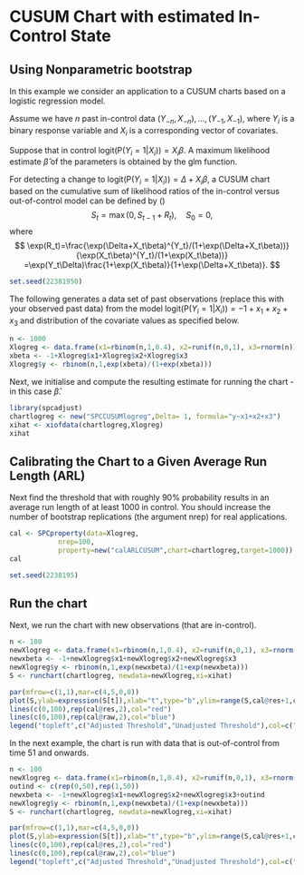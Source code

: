 <!--
%\VignetteEngine{knitr::knitr}
%\VignetteIndexEntry{CUSUM Chart based on Logistic Regression Models with Estimated Parameters}
-->
CUSUM Chart with estimated In-Control State
===========================================
Using Nonparametric bootstrap
---------------------------
In this example we consider an application to a CUSUM charts based
on a logistic regression model.

Assume we have $n$ past in-control  data $(Y_{-n},X_{-n}),\ldots,(Y_{-1},X_{-1})$,
where $Y_i$ is a binary response variable and $X_i$ is a corresponding vector
of covariates. 

Suppose that in control
$\mbox{logit}(\mbox{P}(Y_i=1|X_i))=X_i\beta$. A maximum likelihood estimate  $\hat\beta$ of the
parameters is obtained by  the glm function.

For detecting a change to
$\mbox{logit}(\mbox{P}(Y_i=1|X_i))=\Delta+X_i\beta$,
a CUSUM chart based on the cumulative sum of likelihood ratios of the
in-control versus out-of-control model can be defined by (\citep{Steiner2000Msp})
$$S_t=\max(0, S_{t-1}+R_t), \quad S_0=0, $$
where
$$
\exp(R_t)=\frac{\exp(\Delta+X_t\beta)^{Y_t}/(1+\exp(\Delta+X_t\beta))}{\exp(X_t\beta)^{Y_t}/(1+\exp(X_t\beta))}
=\exp(Y_t\Delta)\frac{1+\exp(X_t\beta)}{1+\exp(\Delta+X_t\beta)}.
$$



```r
set.seed(22381950)
```

The following generates a data set of past observations (replace this
with your observed past data) from the model
$\mbox{logit}(\mbox{P}(Y_i=1|X_i))=-1+x_1+x_2+x_3$
 and distribution of the covariate values as specified below. 
```r
n <- 1000
Xlogreg <- data.frame(x1=rbinom(n,1,0.4), x2=runif(n,0,1), x3=rnorm(n))
xbeta <- -1+Xlogreg$x1+Xlogreg$x2+Xlogreg$x3
Xlogreg$y <- rbinom(n,1,exp(xbeta)/(1+exp(xbeta)))
```

Next, we initialise and compute the resulting estimate for running the chart - in this case $\hat \beta$. 
```r
library(spcadjust)
chartlogreg <- new("SPCCUSUMlogreg",Delta= 1, formula="y~x1+x2+x3")
xihat <- xiofdata(chartlogreg,Xlogreg)
xihat
```

Calibrating the Chart to a Given Average Run Length (ARL)
---------------------------------------------------

Next find the threshold that with roughly 90\%
probability  results in an average run length of at least 1000 in control. 
You should increase the number of bootstrap replications (the argument nrep) for real applications.

```r
cal <- SPCproperty(data=Xlogreg,
            nrep=100,
            property=new("calARLCUSUM",chart=chartlogreg,target=1000))
cal
```

```r
set.seed(2238195)
```

Run the chart
---------------------------------------------------

Next, we run  the chart with new observations (that are in-control).
```r
n <- 100
newXlogreg <- data.frame(x1=rbinom(n,1,0.4), x2=runif(n,0,1), x3=rnorm(n))
newxbeta <- -1+newXlogreg$x1+newXlogreg$x2+newXlogreg$x3
newXlogreg$y <- rbinom(n,1,exp(newxbeta)/(1+exp(newxbeta)))
S <- runchart(chartlogreg, newdata=newXlogreg,xi=xihat)
```


```r
par(mfrow=c(1,1),mar=c(4,5,0,0))
plot(S,ylab=expression(S[t]),xlab="t",type="b",ylim=range(S,cal@res+1,cal@raw))
lines(c(0,100),rep(cal@res,2),col="red")
lines(c(0,100),rep(cal@raw,2),col="blue")
legend("topleft",c("Adjusted Threshold","Unadjusted Threshold"),col=c("red","blue"),lty=1)
```

In the next example, the  chart is run with data that is
out-of-control from time 51 and onwards.
```r
n <- 100
newXlogreg <- data.frame(x1=rbinom(n,1,0.4), x2=runif(n,0,1), x3=rnorm(n))
outind <- c(rep(0,50),rep(1,50))
newxbeta <- -1+newXlogreg$x1+newXlogreg$x2+newXlogreg$x3+outind
newXlogreg$y <- rbinom(n,1,exp(newxbeta)/(1+exp(newxbeta)))
S <- runchart(chartlogreg, newdata=newXlogreg,xi=xihat)
```

```r
par(mfrow=c(1,1),mar=c(4,5,0,0))
plot(S,ylab=expression(S[t]),xlab="t",type="b",ylim=range(S,cal@res+1,cal@raw))
lines(c(0,100),rep(cal@res,2),col="red")
lines(c(0,100),rep(cal@raw,2),col="blue")
legend("topleft",c("Adjusted Threshold","Unadjusted Threshold"),col=c("red","blue"),lty=1)
```





